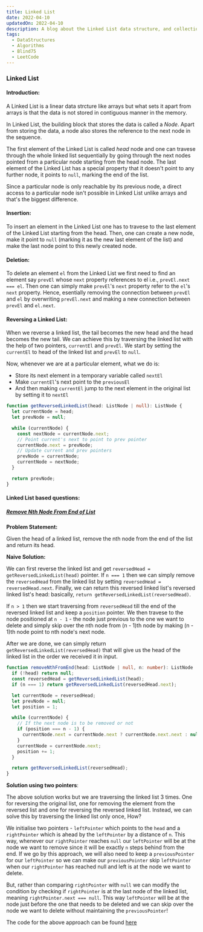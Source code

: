 ```yaml
---
title: Linked List
date: 2022-04-10
updatedOn: 2022-04-10
description: A blog about the Linked List data structure, and collection of techniques to solve variations of questions based on Linked List and all the sample problems on Blind75 list around it
tags:
  - DataStructures
  - Algorithms
  - Blind75
  - LeetCode
---
```


### Linked List

#### Introduction:

A Linked List is a linear data strcture like arrays but what sets it apart from arrays is that the data is not stored in contiguous manner in the memory.

In Linked List, the building block that stores the data is called a _Node_.
Apart from storing the data, a node also stores the reference to the next node in the sequence.

The first element of the Linked List is called _head_ node and one can travese through the whole linked list sequentially by going through the next nodes pointed from a particular node starting from the head node.
The last element of the Linked List has a special property that it doesn't point to any further node, it points to `null`, marking the end of the list.

Since a particular node is only reachable by its previous node, a direct access to a particular node isn't possible in Linked List unlike arrays and that's the biggest difference.

#### Insertion:

To insert an element in the Linked List one has to travese to the last element of the Linked List starting from the head.
Then, one can create a new node, make it point to `null` (marking it as the new last element of the list) and make the last node point to this newly created node.

#### Deletion:

To delete an element `el` from the Linked List we first need to find an element say `prevEl` whose `next` property references to el i.e., `prevEl.next === el`.
Then one can simply make `prevEl`'s `next` property refer to the `el`'s `next` property.
Hence, esentially removing the connection between `prevEl` and `el` by overwriting `prevEl.next` and making a new connection between `prevEl` and `el.next`.

#### Reversing a Linked List:

When we reverse a linked list, the tail becomes the new head and the head becomes the new tail.
We can achieve this by traversing the linked list with the help of two pointers, `currentEl` and `prevEl`.
We start by setting the `currentEl` to head of the linked list and `prevEl` to `null`.

Now, whenever we are at a particular element, what we do is:

- Store its next element in a temporary variable called `nextEl`
- Make `currentEl`'s next point to the `previousEl`
- And then making `currentEl` jump to the next element in the original list by setting it to `nextEl`

```ts
function getReversedLinkedList(head: ListNode | null): ListNode {
  let currentNode = head;
  let prevNode = null;

  while (currentNode) {
    const nextNode = currentNode.next;
    // Point current's next to point to prev pointer
    currentNode.next = prevNode;
    // Update current and prev pointers
    prevNode = currentNode;
    currentNode = nextNode;
  }

  return prevNode;
}
```

#### Linked List based questions:

##### [Remove Nth Node From End of List](https://leetcode.com/problems/remove-nth-node-from-end-of-list)

**Problem Statement:**

Given the head of a linked list, remove the nth node from the end of the list and return its head.

**Naive Solution:**

We can first reverse the linked list and get `reversedHead = getReversedLinkedList(head)` pointer.
If `n === 1` then we can simply remove the `reversedHead` from the linked list by setting `reversedHead = reversedHead.next`.
Finally, we can return this reversed linked list's reversed linked list's head: basically, `return getReversedLinkedList(reversedHead)`.

If `n > 1` then we start traversing from `reversedHead` till the end of the reversed linked list and keep a `position` pointer.
We then travese to the node positioned at `n - 1` - the node just previous to the one we want to delete and simply skip over the nth node from (n - 1)th node by making (n - 1)th node point to nth node's next node.

After we are done, we can simply return `getReversedLinkedList(reversedHead)` that will give us the head of the linked list in the order we received it in input.

```ts
function removeNthFromEnd(head: ListNode | null, n: number): ListNode | null {
  if (!head) return null;
  const reversedHead = getReversedLinkedList(head);
  if (n === 1) return getReversedLinkedList(reversedHead.next);

  let currentNode = reversedHead;
  let prevNode = null;
  let position = 1;

  while (currentNode) {
    // If the next node is to be removed or not
    if (position === n - 1) {
      currentNode.next = currentNode.next ? currentNode.next.next : null;
    }
    currentNode = currentNode.next;
    position += 1;
  }

  return getReversedLinkedList(reversedHead);
}
```

**Solution using two pointers**:

The above solution works but we are traversing the linked list 3 times.
One for reversing the original list, one for removing the element from the reversed list and one for reversing the reversed linked list.
Instead, we can solve this by traversing the linked list only once, How?

We initialise two pointers - `leftPointer` which points to the `head` and a `rightPointer` which is ahead by the `leftPointer` by a distance of `n`.
This way, whenever our `rightPointer` reaches `null` our `leftPointer` will be at the node we want to remove since it will be exactly `n` steps behind from the end.
If we go by this approach, we will also need to keep a `previousPointer` for our `leftPointer` so we can make our `previousPointer` skip `leftPointer` when our `rightPointer` has reached null and left is at the node we want to delete.

But, rather than comparing `rightPointer` with `null` we can modify the condition by checking if `rightPointer` is at the last node of the linked list, meaning `rightPointer.next === null`.
This way `leftPointer` will be at the node just before the one that needs to be deleted and we can skip over the node we want to delete without maintaining the `previousPointer`!

The code for the above approach can be found [here](https://leetcode.com/submissions/detail/678077932/)
